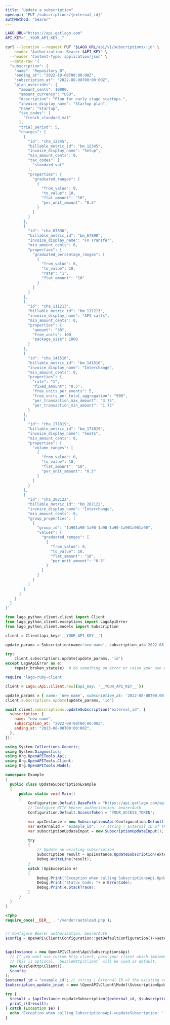 ```yaml
---
title: "Update a subscription"
openapi: "PUT /subscriptions/{external_id}"
authMethod: "bearer"
---
```


<RequestExample>

```bash cURL
LAGO_URL="https://api.getlago.com"
API_KEY="__YOUR_API_KEY__"

curl --location --request PUT "$LAGO_URL/api/v1/subscriptions/:id" \
  --header "Authorization: Bearer $API_KEY" \
  --header 'Content-Type: application/json' \
  --data-raw '{
  "subscription": {
    "name": "Repository B",
    "ending_at": "2022-10-08T00:00:00Z",
    "subscription_at": "2022-08-08T00:00:00Z",
    "plan_overrides": {
      "amount_cents": 10000,
      "amount_currency": "USD",
      "description": "Plan for early stage startups.",
      "invoice_display_name": "Startup plan",
      "name": "Startup",
      "tax_codes": [
        "french_standard_vat"
      ],
      "trial_period": 5,
      "charges": [
        {
          "id": "cha_12345",
          "billable_metric_id": "bm_12345",
          "invoice_display_name": "Setup",
          "min_amount_cents": 0,
          "tax_codes": [
            "standard_vat"
          ],
          "properties": {
            "graduated_ranges": [
              {
                "from_value": 0,
                "to_value": 10,
                "flat_amount": "10",
                "per_unit_amount": "0.5"
              }
            ]
          }
        },
        {
          "id": "cha_67890",
          "billable_metric_id": "bm_67890",
          "invoice_display_name": "FX Transfer",
          "min_amount_cents": 0,
          "properties": {
            "graduated_percentage_ranges": [
              {
                "from_value": 0,
                "to_value": 10,
                "rate": "1",
                "flat_amount": "10"
              }
            ]
          }
        },
        {
          "id": "cha_111213",
          "billable_metric_id": "bm_111213",
          "invoice_display_name": "API calls",
          "min_amount_cents": 0,
          "properties": {
            "amount": "30",
            "free_units": 100,
            "package_size": 1000
          }
        },
        {
          "id": "cha_141516",
          "billable_metric_id": "bm_141516",
          "invoice_display_name": "Interchange",
          "min_amount_cents": 0,
          "properties": {
            "rate": "1",
            "fixed_amount": "0.5",
            "free_units_per_events": 5,
            "free_units_per_total_aggregation": "500",
            "per_transaction_max_amount": "3.75",
            "per_transaction_min_amount": "1.75"
          }
        },
        {
          "id": "cha_171819",
          "billable_metric_id": "bm_171819",
          "invoice_display_name": "Seats",
          "min_amount_cents": 0,
          "properties": {
            "volume_ranges": [
              {
                "from_value": 0,
                "to_value": 10,
                "flat_amount": "10",
                "per_unit_amount": "0.5"
              }
            ]
          }
        },
        {
          "id": "cha_202122",
          "billable_metric_id": "bm_202122",
          "invoice_display_name": "Interchange",
          "min_amount_cents": 0,
          "group_properties": [
            {
              "group_id": "1a901a90-1a90-1a90-1a90-1a901a901a90",
              "values": {
                "graduated_ranges": [
                  {
                    "from_value": 0,
                    "to_value": 10,
                    "flat_amount": "10",
                    "per_unit_amount": "0.5"
                  }
                ]
              }
            }
          ]
        }
      ]
    }
  }
}'
```

```python Python
from lago_python_client.client import Client
from lago_python_client.exceptions import LagoApiError
from lago_python_client.models import Subscription

client = Client(api_key='__YOUR_API_KEY__')

update_params = Subscription(name='new name', subscription_at='2022-08-08T00:00:00Z', ending_at= '2023-08-08T00:00:00Z')

try:
    client.subscriptions.update(update_params, 'id')
except LagoApiError as e:
    repair_broken_state(e)  # do something on error or raise your own exception
```

```ruby Ruby
require 'lago-ruby-client'

client = Lago::Api::Client.new({api_key: '__YOUR_API_KEY__'})

update_params = { name: 'new name', subscription_at: '2022-08-08T00:00:00Z', ending_at: '2022-08-08T00:00:00Z' }
client.subscriptions.update(update_params, 'id')
```

```js Javascript
await client.subscriptions.updateSubscription("external_id", {
  subscription: {
    name: "new name",
    subscription_at: "2022-08-08T00:00:00Z",
    ending_at: "2023-08-08T00:00:00Z",
  },
});
```

```csharp C#
using System.Collections.Generic;
using System.Diagnostics;
using Org.OpenAPITools.Api;
using Org.OpenAPITools.Client;
using Org.OpenAPITools.Model;

namespace Example
{
  public class UpdateSubscriptionExample
  {
      public static void Main()
      {
          Configuration.Default.BasePath = "https://api.getlago.com/api/v1";
          // Configure HTTP bearer authorization: bearerAuth
          Configuration.Default.AccessToken = "YOUR_ACCESS_TOKEN";

          var apiInstance = new SubscriptionsApi(Configuration.Default);
          var externalId = "example_id";  // string | External ID of the existing subscription
          var subscriptionUpdateInput = new SubscriptionUpdateInput(); // SubscriptionUpdateInput | Update an existing subscription

          try
          {
              // Update an existing subscription
              Subscription result = apiInstance.UpdateSubscription(externalId, subscriptionUpdateInput);
              Debug.WriteLine(result);
          }
          catch (ApiException e)
          {
              Debug.Print("Exception when calling SubscriptionsApi.UpdateSubscription: " + e.Message );
              Debug.Print("Status Code: "+ e.ErrorCode);
              Debug.Print(e.StackTrace);
          }
      }
  }
}
```

```php PHP
<?php
require_once(__DIR__ . '/vendor/autoload.php');


// Configure Bearer authorization: bearerAuth
$config = OpenAPI\Client\Configuration::getDefaultConfiguration()->setAccessToken('YOUR_ACCESS_TOKEN');


$apiInstance = new OpenAPI\Client\Api\SubscriptionsApi(
  // If you want use custom http client, pass your client which implements `GuzzleHttp\ClientInterface`.
  // This is optional, `GuzzleHttp\Client` will be used as default.
  new GuzzleHttp\Client(),
  $config
);
$external_id = "example_id"; // string | External ID of the existing subscription
$subscription_update_input = new \OpenAPI\Client\Model\SubscriptionUpdateInput(); // \OpenAPI\Client\Model\SubscriptionUpdateInput | Update an existing subscription

try {
  $result = $apiInstance->updateSubscription($external_id, $subscription_update_input);
  print_r($result);
} catch (Exception $e) {
  echo 'Exception when calling SubscriptionsApi->updateSubscription: ', $e->getMessage(), PHP_EOL;
}
```

</RequestExample>
